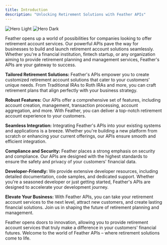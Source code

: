 ```yaml
---
title: Introduction
description: "Unlocking Retirement Solutions with Feather APIs"
---
```


<img
  className="block dark:hidden"
  src="/images/hero-dark.svg"
  alt="Hero Light"
/>
<img
  className="hidden dark:block"
  src="/images/hero-dark.svg"
  alt="Hero Dark"
/>

Feather opens up a world of possibilities for companies looking to offer retirement account services. Our powerful APIs pave the way for businesses to build and launch retirement account solutions seamlessly. Whether you're a financial institution, fintech startup, or any organization aiming to provide retirement planning and management services, Feather's APIs are your gateway to success.

**Tailored Retirement Solutions:** Feather's APIs empower you to create customized retirement account solutions that cater to your customers' unique needs. From Traditional IRAs to Roth IRAs and more, you can craft retirement plans that align perfectly with your business strategy.

**Robust Features:** Our APIs offer a comprehensive set of features, including account creation, management, transaction processing, account aggregation, and more. With Feather, you can deliver a top-notch retirement account experience to your customers.

**Seamless Integration:** Integrating Feather's APIs into your existing systems and applications is a breeze. Whether you're building a new platform from scratch or enhancing your current offerings, our APIs ensure smooth and efficient integration.

**Compliance and Security:** Feather places a strong emphasis on security and compliance. Our APIs are designed with the highest standards to ensure the safety and privacy of your customers' financial data.

**Developer-Friendly:** We provide extensive developer resources, including detailed documentation, code samples, and dedicated support. Whether you're a seasoned developer or just getting started, Feather's APIs are designed to accelerate your development journey.

**Elevate Your Business:** With Feather APIs, you can take your retirement account services to the next level, attract new customers, and create lasting financial solutions. Join us in shaping the future of retirement planning and management.

Feather opens doors to innovation, allowing you to provide retirement account services that truly make a difference in your customers' financial futures. Welcome to the world of Feather APIs – where retirement solutions come to life.
